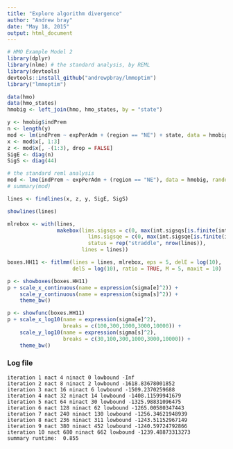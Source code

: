 ```yaml
---
title: "Explore algorithm divergence"
author: "Andrew bray"
date: "May 18, 2015"
output: html_document
---
```


```r
# HMO Example Model 2
library(dplyr)
library(nlme) # the standard analysis, by REML
library(devtools)
devtools::install_github("andrewpbray/lmmoptim")
library("lmmoptim")

data(hmo)
data(hmo_states)
hmobig <- left_join(hmo, hmo_states, by = "state")

y <- hmobig$indPrem
n <- length(y)
mod <- lm(indPrem ~ expPerAdm + (region == "NE") + state, data = hmobig, x = TRUE)
x <- mod$x[, 1:3]
z <- mod$x[, -(1:3), drop = FALSE]
SigE <- diag(n)
SigS <- diag(44)

# the standard reml analysis
mod <- lme(indPrem ~ expPerAdm + (region == "NE"), data = hmobig, random = ~1 | state)
# summary(mod)

lines <- findlines(x, z, y, SigE, SigS)

showlines(lines)
```

```r
mlrebox <- with(lines,
                makebox(lims.sigsqs = c(0, max(int.sigsqs[is.finite(int.sigsqs)])),
	                      lims.sigsqe = c(0, max(int.sigsqe[is.finite(int.sigsqe)])),
	                      status = rep("straddle", nrow(lines)),
                        lines = lines))

boxes.HH11 <- fitlmm(lines = lines, mlrebox, eps = 5, delE = log(10), 
                     delS = log(10), ratio = TRUE, M = 5, maxit = 10)

p <- showboxes(boxes.HH11)
p + scale_x_continuous(name = expression(sigma[e]^2)) +
    scale_y_continuous(name = expression(sigma[s]^2)) +
    theme_bw()
```

```r
p <- showfunc(boxes.HH11)
p + scale_x_log10(name = expression(sigma[e]^2),
                  breaks = c(100,300,1000,3000,10000)) +
    scale_y_log10(name = expression(sigma[s]^2),
                  breaks = c(30,100,300,1000,3000,10000)) +
    theme_bw()
```

### Log file

```{ }
iteration 1 nact 4 ninact 0 lowbound -Inf
iteration 2 nact 8 ninact 2 lowbound -1618.83678001852
iteration 3 nact 16 ninact 6 lowbound -1509.2370259688
iteration 4 nact 32 ninact 14 lowbound -1408.11599941679
iteration 5 nact 64 ninact 30 lowbound -1325.98831096475
iteration 6 nact 128 ninact 62 lowbound -1265.00580347443
iteration 7 nact 240 ninact 130 lowbound -1256.34621948939
iteration 8 nact 236 ninact 311 lowbound -1243.51152967149
iteration 9 nact 380 ninact 452 lowbound -1240.59724792866
iteration 10 nact 680 ninact 662 lowbound -1239.48873313273
summary runtime:  0.855
```
